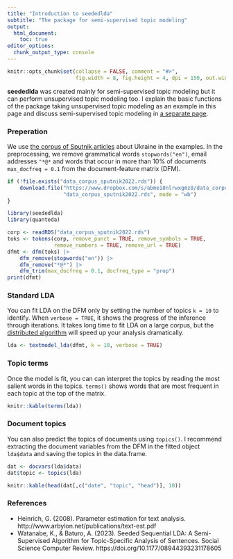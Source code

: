 ```yaml
---
title: "Introduction to seededlda"
subtitle: "The package for semi-supervised topic modeling"
output: 
  html_document:
    toc: true
editor_options: 
  chunk_output_type: console
---
```


```r
knitr::opts_chunk$set(collapse = FALSE, comment = "#>", 
                      fig.width = 8, fig.height = 4, dpi = 150, out.width = 760)
```

**seededlda** was created mainly for semi-supervised topic modeling but it can perform unsupervised topic modeling too. I explain the basic functions of the package taking unsupervised topic modeling as an example in this page and discuss semi-supervised topic modeling in [a separate page](seeded.html).

### Preperation

We use [the corpus of Sputnik articles](https://www.dropbox.com/s/abme18nlrwxgmz8/data_corpus_sputnik2022.rds?dl=1) about Ukraine in the examples. In the preprocessing, we remove grammatical words `stopwords("en")`, email addresses `"*@*` and words that occur in more than 10% of documents `max_docfreq = 0.1` from the document-feature matrix (DFM).

```r
if (!file.exists("data_corpus_sputnik2022.rds")) {
    download.file("https://www.dropbox.com/s/abme18nlrwxgmz8/data_corpus_sputnik2022.rds?dl=1",
                  "data_corpus_sputnik2022.rds", mode = "wb")
}
```

```r
library(seededlda)
library(quanteda)

corp <- readRDS("data_corpus_sputnik2022.rds")
toks <- tokens(corp, remove_punct = TRUE, remove_symbols = TRUE, 
               remove_numbers = TRUE, remove_url = TRUE)
dfmt <- dfm(toks) |> 
    dfm_remove(stopwords("en")) |>
    dfm_remove("*@*") |>
    dfm_trim(max_docfreq = 0.1, docfreq_type = "prop")
print(dfmt)
```

### Standard LDA

You can fit LDA on the DFM only by setting the number of topics `k = 10` to identify. When `verbose = TRUE`, it shows the progress of the inference through iterations. It takes long time to fit LDA on a large corpus, but the [distributed algorithm](distributed.html) will speed up your analysis dramatically.

```r
lda <- textmodel_lda(dfmt, k = 10, verbose = TRUE)
```

### Topic terms

Once the model is fit, you can can interpret the topics by reading the most salient words in the topics. `terms()` shows words that are most frequent in each topic at the top of the matrix.

```r
knitr::kable(terms(lda))
```

### Document topics

You can also predict the topics of documents using `topics()`. I recommend extracting the document variables from the DFM in the fitted object `lda$data` and saving the topics in the data.frame. 

```r
dat <- docvars(lda$data)
dat$topic <- topics(lda)
```

```r
knitr::kable(head(dat[,c("date", "topic", "head")], 10))
```

### References

- Heinrich, G. (2008). Parameter estimation for text analysis. http://www.arbylon.net/publications/text-est.pdf
- Watanabe, K., & Baturo, A. (2023). Seeded Sequential LDA: A Semi-Supervised Algorithm for Topic-Specific Analysis of Sentences. Social Science Computer Review. https://doi.org/10.1177/08944393231178605
